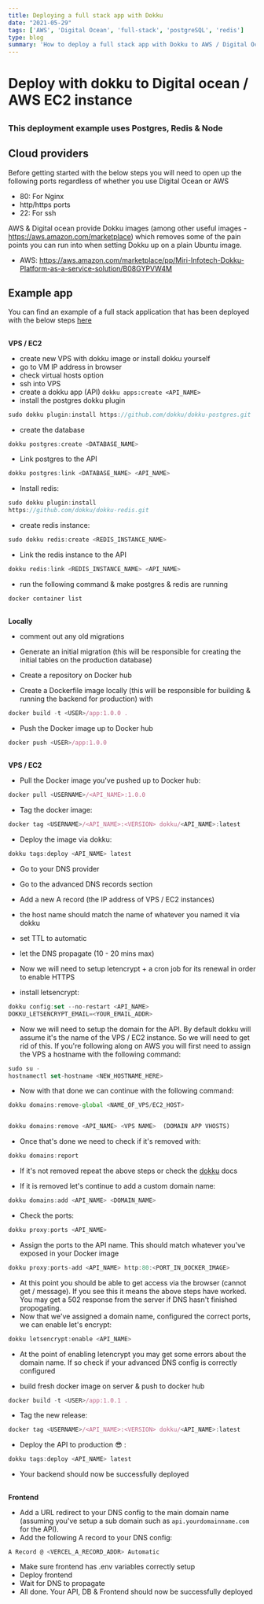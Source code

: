 ```yaml
---
title: Deploying a full stack app with Dokku 
date: "2021-05-29"
tags: ['AWS', 'Digital Ocean', 'full-stack', 'postgreSQL', 'redis']
type: blog
summary: 'How to deploy a full stack app with Dokku to AWS / Digital Ocean. Cost effective deployment for Node, PostgresQL & Redis'
---
```




# Deploy with dokku to Digital ocean / AWS EC2 instance 

## 

### This deployment example uses Postgres, Redis & Node 


## 


## Cloud providers

Before getting started with the below steps you will need to open up the following ports regardless of whether you use Digital Ocean or AWS

- 80: For Nginx 
- http/https ports
- 22: For ssh 

AWS & Digital ocean provide Dokku images (among other useful images - https://aws.amazon.com/marketplace) which removes some of the pain points you can run into when setting Dokku up on a plain Ubuntu image. 

* AWS: https://aws.amazon.com/marketplace/pp/Miri-Infotech-Dokku-Platform-as-a-service-solution/B08GYPVW4M 
 

##

## Example app 

You can find an example of a full stack application that has been deployed with the below steps <a href="https://github.com/luke-h1/tmtodos.me" target="_blank" referrer="no referrer">here</a>  


##

**VPS / EC2**
- create new VPS with dokku image or install dokku yourself 
- go to VM IP address in browser
- check virtual hosts option
- ssh into VPS
- create a dokku app (API) `dokku apps:create <API_NAME>`
- install the postgres dokku plugin 

```ts 
sudo dokku plugin:install https://github.com/dokku/dokku-postgres.git 
```

- create the database 

```ts
dokku postgres:create <DATABASE_NAME>
```
- Link postgres to the API 

```ts
dokku postgres:link <DATABASE_NAME> <API_NAME>
```

- Install redis: 
```ts
sudo dokku plugin:install 
https://github.com/dokku/dokku-redis.git
```

- create redis instance: 

```ts
sudo dokku redis:create <REDIS_INSTANCE_NAME>
```

- Link the redis instance to the API 

```ts
dokku redis:link <REDIS_INSTANCE_NAME> <API_NAME>
```

- run the following command & make postgres & redis are running
```ts 
docker container list
``` 


##

**Locally** 

* comment out any old migrations 

* Generate an initial migration (this will be responsible for creating the initial tables on the production database)  

* Create a repository on Docker hub 

* Create a Dockerfile image locally (this will be responsible for building & running the backend for production) with 

```ts
docker build -t <USER>/app:1.0.0 . 
```

* Push the Docker image up to Docker hub 
```ts
docker push <USER>/app:1.0.0
```
##

**VPS / EC2** 
* Pull the Docker image you've pushed up to Docker hub: 


```ts
docker pull <USERNAME>/<API_NAME>:1.0.0
```


* Tag the docker image: 

```ts
docker tag <USERNAME>/<API_NAME>:<VERSION> dokku/<API_NAME>:latest
```
* Deploy the image via dokku: 
```ts
dokku tags:deploy <API_NAME> latest
```

* Go to your DNS provider

* Go to the advanced DNS records section 

* Add a new A record (the IP address of VPS / EC2 instances)

* the host name should match the name of whatever you named it via dokku 

* set TTL to automatic 

* let the DNS propagate (10 - 20 mins max)

* Now we will need to setup letencrypt + a cron job for its renewal in order to enable HTTPS

* install letsencrypt: 
```ts
dokku config:set --no-restart <API_NAME> 
DOKKU_LETSENCRYPT_EMAIL=<YOUR_EMAIL_ADDR>
```

* Now we will need to setup the domain for the API. By default dokku will assume it's the name of the VPS / EC2 instance. So we will need to get rid of this. If you're following along on AWS you will first need to assign the VPS a hostname with the following command: 
```ts 
sudo su - 
hostnamectl set-hostname <NEW_HOSTNAME_HERE>
```

* Now with that done we can continue with the following command: 


```ts 
dokku domains:remove-global <NAME_OF_VPS/EC2_HOST>
```

```ts 

dokku domains:remove <API_NAME> <VPS NAME>  (DOMAIN APP VHOSTS)
```

* Once that's done we need to check if it's removed with: 
```ts 
dokku domains:report
```
* If it's not removed repeat the above steps or check the <a href="https://dokku.com/docs/getting-started/installation/">dokku</a> docs 

* If it is removed let's continue to add a custom domain name:

```ts
dokku domains:add <API_NAME> <DOMAIN_NAME>
```
* Check the ports: 

```ts
dokku proxy:ports <API_NAME>
```

* Assign the ports to the API name. This should match whatever you've exposed in your Docker image

```ts 
dokku proxy:ports-add <API_NAME> http:80:<PORT_IN_DOCKER_IMAGE>
```

* At this point you should be able to get access via the browser (cannot get / message). If you see this it means the above steps have worked. You may get a 502 response from the server if DNS hasn't finished propogating.
* Now that we've assigned a domain name, configured the correct ports, we can enable let's encrypt:

```ts
dokku letsencrypt:enable <API_NAME>
```
* At the point of enabling letencrypt you may get some errors about the domain name. If so check if your advanced DNS config is correctly configured

* build fresh docker image on server & push to docker hub

```ts
docker build -t <USER>/app:1.0.1 .

```

* Tag the new release: 

```ts 
docker tag <USERNAME>/<API_NAME>:<VERSION> dokku/<API_NAME>:latest
```

* Deploy the API to production 😎 : 

```ts 
dokku tags:deploy <API_NAME> latest
```

* Your backend should now be successfully deployed

##

**Frontend**
* Add a URL redirect to your DNS config to the main domain name (assuming you've setup a sub domain such as `api.yourdomainname.com` for the API).
* Add the following A record to your DNS config: 
```ts 
A Record @ <VERCEL_A_RECORD_ADDR> Automatic
```
* Make sure frontend has .env variables correctly setup 
* Deploy frontend 
* Wait for DNS to propagate 
* All done. Your API, DB & Frontend should now be successfully deployed